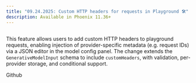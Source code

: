 ```yaml
---
title: "09.24.2025: Custom HTTP headers for requests in Playground 🛠️"
description: Available in Phoenix 11.36+
---
```


<Update label="09.24.2025">

<Frame>
<img src="https://storage.googleapis.com/arize-phoenix-assets/assets/images/custom-headers-playground.png" alt="" />
</Frame>

This feature allows users to add custom HTTP headers to playground requests, enabling injection of provider-specific metadata (e.g. request IDs) via a JSON editor in the model config panel. The change extends the `GenerativeModelInput` schema to include `customHeaders`, with validation, per-provider storage, and conditional support.&#x20;

<Card title="feat(playground): custom http headers for playground requests by RogerHYang · Pull Request #9560 · Arize-ai/phoenixGitHub" href="https://github.com/Arize-ai/phoenix/pull/9560" icon="github"  horizontal>
Github
</Card>
</Update>
